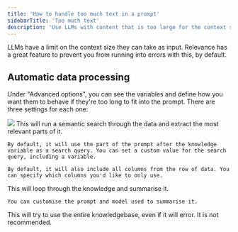 ```yaml
---
title: 'How to handle too much text in a prompt'
sidebarTitle: 'Too much text'
description: 'Use LLMs with content that is too large for the context size'
---
```


LLMs have a limit on the context size they can take as input. Relevance has a great feature to prevent you from running into errors with this, by default.

## Automatic data processing

Under "Advanced options", you can see the variables and define how you want them to behave if they're too long to fit into the prompt. There are three settings for each one:

<Frame caption="Screenshot of the modal on how to handle too much text">
  <img src="/images/handle-too-much-text.png" />
</Frame>

<Tabs>
  <Tab title="Most relevant data">
    This will run a semantic search through the data and extract the most relevant parts of it.

    By default, it will use the part of the prompt after the knowledge variable as a search query. You can set a custom value for the search query, including a variable.

    By default, it will also include all columns from the row of data. You can specify which columns you'd like to only use.
  </Tab>
  <Tab title="Summarize">
    This will loop through the knowledge and summarise it. 

    You can customise the prompt and model used to summarise it.
  </Tab>
  <Tab title="Full">
    This will try to use the entire knowledgebase, even if it will error. It is not recommended.
  </Tab>
</Tabs>